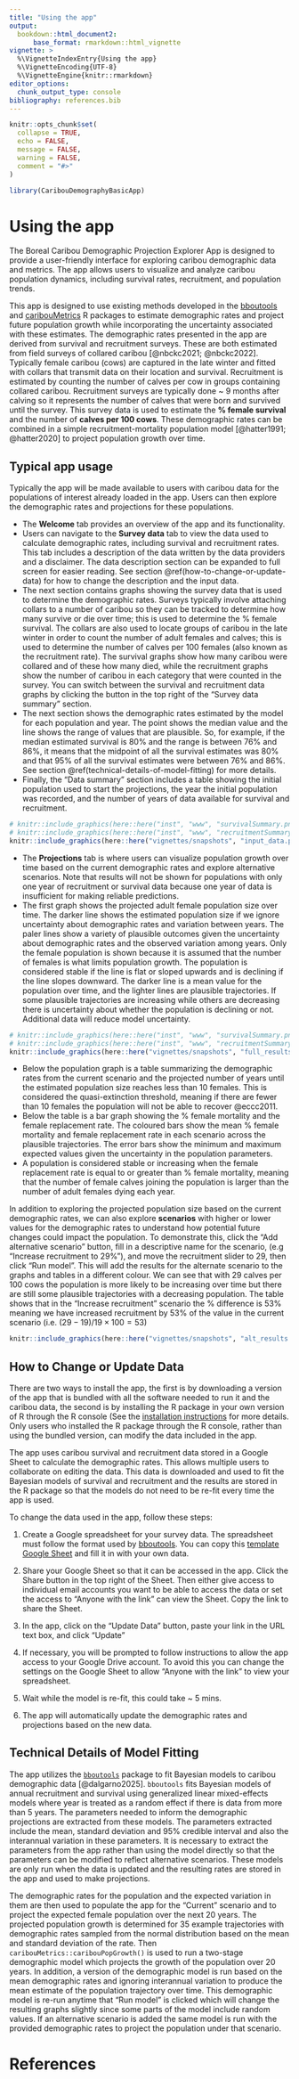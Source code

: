 ```yaml
---
title: "Using the app"
output: 
  bookdown::html_document2:
      base_format: rmarkdown::html_vignette
vignette: >
  %\VignetteIndexEntry{Using the app}
  %\VignetteEncoding{UTF-8}
  %\VignetteEngine{knitr::rmarkdown}
editor_options: 
  chunk_output_type: console
bibliography: references.bib
---
```


```r
knitr::opts_chunk$set(
  collapse = TRUE,
  echo = FALSE,
  message = FALSE, 
  warning = FALSE,
  comment = "#>"
)
```

```r
library(CaribouDemographyBasicApp)
```

```{=html}
<!--- A vignette to outline the uses of the app including: General description of the interface Uncertainty
How to update data
Technical write up on how models are fit that refers back to bboutools/caribouMetrics --->
```

# Using the app

The Boreal Caribou Demographic Projection Explorer App is designed to provide a user-friendly interface for exploring caribou demographic data and metrics. The app allows users to visualize and analyze caribou population dynamics, including survival rates, recruitment, and population trends.

This app is designed to use existing methods developed in the <a href="https://poissonconsulting.github.io/bboutools/" target="_blank">bboutools</a> and <a href="https://landscitech.github.io/caribouMetrics/" target="_blank">caribouMetrics</a> R packages to estimate demographic rates and project future population growth while incorporating the uncertainty associated with these estimates. The demographic rates presented in the app are derived from survival and recruitment surveys. These are both estimated from field surveys of collared caribou [@nbckc2021; @nbckc2022]. Typically female caribou (cows) are captured in the late winter and fitted with collars that transmit data on their location and survival. Recruitment is estimated by counting the number of calves per cow in groups containing collared caribou. Recruitment surveys are typically done \~ 9 months after calving so it represents the number of calves that were born and survived until the survey. This survey data is used to estimate the **% female survival** and the number of **calves per 100 cows**. These demographic rates can be combined in a simple recruitment-mortality population model [@hatter1991; @hatter2020] to project population growth over time.

## Typical app usage

Typically the app will be made available to users with caribou data for the populations of interest already loaded in the app. Users can then explore the demographic rates and projections for these populations.

-   The **Welcome** tab provides an overview of the app and its functionality.
-   Users can navigate to the **Survey data** tab to view the data used to calculate demographic rates, including survival and recruitment rates. This tab includes a description of the data written by the data providers and a disclaimer. The data description section can be expanded to full screen for easier reading. See section \@ref(how-to-change-or-update-data) for how to change the description and the input data.
-   The next section contains graphs showing the survey data that is used to determine the demographic rates. Surveys typically involve attaching collars to a number of caribou so they can be tracked to determine how many survive or die over time; this is used to determine the % female survival. The collars are also used to locate groups of caribou in the late winter in order to count the number of adult females and calves; this is used to determine the number of calves per 100 females (also known as the recruitment rate). The survival graphs show how many caribou were collared and of these how many died, while the recruitment graphs show the number of caribou in each category that were counted in the survey. You can switch between the survival and recruitment data graphs by clicking the button in the top right of the "Survey data summary" section.
-   The next section shows the demographic rates estimated by the model for each population and year. The point shows the median value and the line shows the range of values that are plausible. So, for example, if the median estimated survival is 80% and the range is between 76% and 86%, it means that the midpoint of all the survival estimates was 80% and that 95% of all the survival estimates were between 76% and 86%. See section \@ref(technical-details-of-model-fitting) for more details.
-   Finally, the "Data summary" section includes a table showing the initial population used to start the projections, the year the initial population was recorded, and the number of years of data available for survival and recruitment.

```r
# knitr::include_graphics(here::here("inst", "www", "survivalSummary.png" ))
# knitr::include_graphics(here::here("inst", "www", "recruitmentSummary.png" ))
knitr::include_graphics(here::here("vignettes/snapshots", "input_data.png" ))
```

-   The **Projections** tab is where users can visualize population growth over time based on the current demographic rates and explore alternative scenarios. Note that results will not be shown for populations with only one year of recruitment or survival data because one year of data is insufficient for making reliable predictions.
-   The first graph shows the projected adult female population size over time. The darker line shows the estimated population size if we ignore uncertainty about demographic rates and variation between years. The paler lines show a variety of plausible outcomes given the uncertainty about demographic rates and the observed variation among years. Only the female population is shown because it is assumed that the number of females is what limits population growth. The population is considered stable if the line is flat or sloped upwards and is declining if the line slopes downward. The darker line is a mean value for the population over time, and the lighter lines are plausible trajectories. If some plausible trajectories are increasing while others are decreasing there is uncertainty about whether the population is declining or not. Additional data will reduce model uncertainty.

```r
# knitr::include_graphics(here::here("inst", "www", "survivalSummary.png" ))
# knitr::include_graphics(here::here("inst", "www", "recruitmentSummary.png" ))
knitr::include_graphics(here::here("vignettes/snapshots", "full_results.png" ))
```

-   Below the population graph is a table summarizing the demographic rates from the current scenario and the projected number of years until the estimated population size reaches less than 10 females. This is considered the quasi-extinction threshold, meaning if there are fewer than 10 females the population will not be able to recover @eccc2011.
-   Below the table is a bar graph showing the % female mortality and the female replacement rate. The coloured bars show the mean % female mortality and female replacement rate in each scenario across the plausible trajectories. The error bars show the minimum and maximum expected values given the uncertainty in the population parameters.
-   A population is considered stable or increasing when the female replacement rate is equal to or greater than % female mortality, meaning that the number of female calves joining the population is larger than the number of adult females dying each year.

In addition to exploring the projected population size based on the current demographic rates, we can also explore **scenarios** with higher or lower values for the demographic rates to understand how potential future changes could impact the population. To demonstrate this, click the "Add alternative scenario" button, fill in a descriptive name for the scenario, (e.g "Increase recruitment to 29%"), and move the recruitment slider to 29, then click “Run model”. This will add the results for the alternate scenario to the graphs and tables in a different colour. We can see that with 29 calves per 100 cows the population is more likely to be increasing over time but there are still some plausible trajectories with a decreasing population. The table shows that in the "Increase recruitment" scenario the % difference is 53% meaning we have increased recruitment by 53% of the value in the current scenario (i.e. $(29 - 19)/19 \times 100 = 53$)

```r
knitr::include_graphics(here::here("vignettes/snapshots", "alt_results.png" ))
```

## How to Change or Update Data

There are two ways to install the app, the first is by downloading a version of the app that is bundled with all the software needed to run it and the caribou data, the second is by installing the R package in your own version of R through the R console (See the [installation instructions](https://github.com/LandSciTech/CaribouDemographyBasicApp?tab=readme-ov-file#installation) for more details. Only users who installed the R package through the R console, rather than using the bundled version, can modify the data included in the app.

The app uses caribou survival and recruitment data stored in a Google Sheet to calculate the demographic rates. This allows multiple users to collaborate on editing the data. This data is downloaded and used to fit the Bayesian models of survival and recruitment and the results are stored in the R package so that the models do not need to be re-fit every time the app is used.

To change the data used in the app, follow these steps:

1.  Create a Google spreadsheet for your survey data. The spreadsheet must follow the format used by [bboutools](https://poissonconsulting.github.io/bboutools/articles/bboutools.html#providing-data). You can copy this [template Google Sheet](https://docs.google.com/spreadsheets/d/1i53nQrJXgrq3B6jO0ATHhSIbibtLq5TmmFL-PxGQNm8/edit?usp=sharing) and fill it in with your own data.

2.  Share your Google Sheet so that it can be accessed in the app. Click the Share button in the top right of the Sheet. Then either give access to individual email accounts you want to be able to access the data or set the access to “Anyone with the link” can view the Sheet. Copy the link to share the Sheet.

3.  In the app, click on the "Update Data" button, paste your link in the URL text box, and click "Update"

4.  If necessary, you will be prompted to follow instructions to allow the app access to your Google Drive account. To avoid this you can change the settings on the Google Sheet to allow "Anyone with the link" to view your spreadsheet.

5.  Wait while the model is re-fit, this could take \~ 5 mins.

6.  The app will automatically update the demographic rates and projections based on the new data.

## Technical Details of Model Fitting

The app utilizes the [`bboutools`](https://poissonconsulting.github.io/bboutools/articles/bboutools.html) package to fit Bayesian models to caribou demographic data [@dalgarno2025]. `bboutools` fits Bayesian models of annual recruitment and survival using generalized linear mixed-effects models where year is treated as a random effect if there is data from more than 5 years. The parameters needed to inform the demographic projections are extracted from these models. The parameters extracted include the mean, standard deviation and 95% credible interval and also the interannual variation in these parameters. It is necessary to extract the parameters from the app rather than using the model directly so that the parameters can be modified to reflect alternative scenarios. These models are only run when the data is updated and the resulting rates are stored in the app and used to make projections.

The demographic rates for the population and the expected variation in them are then used to populate the app for the "Current" scenario and to project the expected female population over the next 20 years. The projected population growth is determined for 35 example trajectories with demographic rates sampled from the normal distribution based on the mean and standard deviation of the rate. Then `caribouMetrics::caribouPopGrowth()` is used to run a two-stage demographic model which projects the growth of the population over 20 years. In addition, a version of the demographic model is run based on the mean demographic rates and ignoring interannual variation to produce the mean estimate of the population trajectory over time. This demographic model is re-run anytime that "Run model" is clicked which will change the resulting graphs slightly since some parts of the model include random values. If an alternative scenario is added the same model is run with the provided demographic rates to project the population under that scenario.

# References
